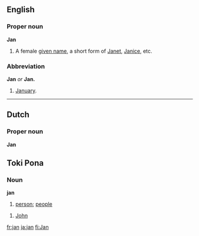 ==English==
===Proper noun===
'''Jan'''

#A female [[given name]], a short form of [[Janet]], [[Janice]], etc.

===Abbreviation===
'''Jan''' ''or'' '''Jan.'''

#[[January]].

----
==Dutch==
===Proper noun===
'''Jan'''

==Toki Pona==
===Noun===
'''jan'''
#[[person]]; [[people]]

#[[John]]

[[fr:jan]]
[[ja:jan]]
[[fi:Jan]]